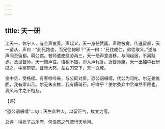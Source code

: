 ```yaml
---
---
---
```

title: 天一研
---







江天一，休宁人，与金声友善。声起义，天一身任赞画。声败被禽，传送留都，天一请从，声曰：“此死路也，而兄往何耶？”天一曰：“兄往成仁，弟往取义。”遂与声同至留都，羁公馆。督师遣使慰劳再三，天一恐声意游移，与同起居，不离跬步。及见督师，天一掖声往，语稍不振，即大声代答。近督师座，天一出袖中石研掷之，中案前吏。督师大怒，左右刀交下，天一立死。

金中丞，受梏桎。有客哱啐来，与公同对质。恐公语嗫嚅，代公为诃叱。尔无姜维胆，我有常山舌。尔无朱亥椎，我有唐琦石。吁嗟乎！使尔委弃中丞岸然不顾也，真风马牛之不相及。

【评】

“恐公语嗫嚅”二句：天生此种人，以留正气，故宜力写。

总评：得张子古乐府，俾浩然之气流行天地间。